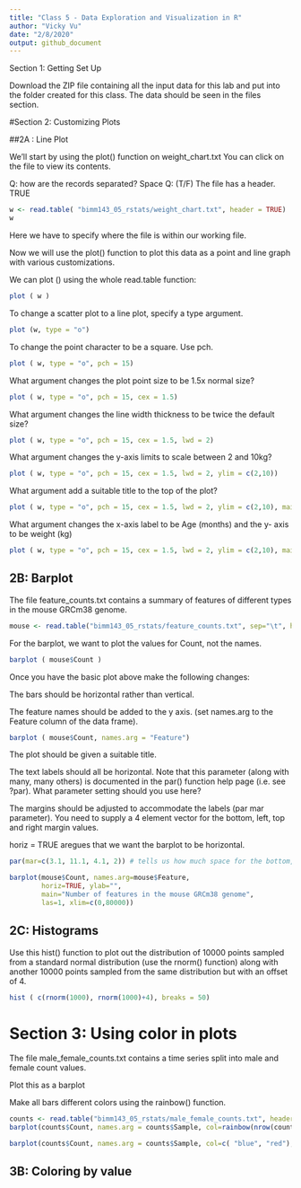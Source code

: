 ```yaml
---
title: "Class 5 - Data Exploration and Visualization in R"
author: "Vicky Vu"
date: "2/8/2020"
output: github_document
---
```


Section 1: Getting Set Up 

Download the ZIP file containing all the input data for this lab and put into the folder created for this class. The data should be seen in the files section. 

#Section 2: Customizing Plots 

##2A : Line Plot 

We'll start by using the plot() function on weight_chart.txt You can click on the file to view its contents. 

Q: how are the records separated? Space
Q: (T/F) The file has a header. TRUE

```r
w <- read.table( "bimm143_05_rstats/weight_chart.txt", header = TRUE)
w
```
Here we have to specify where the file is within our working file. 

Now we will use the plot() function to plot this data as a point and line graph with various customizations. 

We can plot () using the whole read.table function: 
```r
plot ( w )
```
To change a scatter plot to a line plot, specify a type argument. 
```r
plot (w, type = "o")
```
To change the point character to be a square. Use pch. 

```r
plot ( w, type = "o", pch = 15)
```

What argument changes the plot point size to be 1.5x normal size? 

```r
plot ( w, type = "o", pch = 15, cex = 1.5)
```
What argument changes the line width thickness to be twice the default size?
```r
plot ( w, type = "o", pch = 15, cex = 1.5, lwd = 2)
```

What argument changes the y-axis limits to scale between 2 and 10kg? 

```r
plot ( w, type = "o", pch = 15, cex = 1.5, lwd = 2, ylim = c(2,10))
```
What argument add a suitable title to the top of the plot?

```r
plot ( w, type = "o", pch = 15, cex = 1.5, lwd = 2, ylim = c(2,10), main = "Age V. Weight")
```
What argument changes the x-axis label to be Age (months) and the y- axis to be weight (kg)
```r
plot ( w, type = "o", pch = 15, cex = 1.5, lwd = 2, ylim = c(2,10), main = "Age V. Weight", xlab = "Age (months)", ylab = "Weight (kg)")

```

## 2B: Barplot 

The file feature_counts.txt contains a summary of features of different types in the mouse GRCm38 genome.

```r
mouse <- read.table("bimm143_05_rstats/feature_counts.txt", sep="\t", header=TRUE)

```

For the barplot, we want to plot the values for Count, not the names. 
```r
barplot ( mouse$Count )
```
Once you have the basic plot above make the following changes:

The bars should be horizontal rather than vertical.

The feature names should be added to the y axis. (set names.arg to the Feature column of the data frame).
```r
barplot ( mouse$Count, names.arg = "Feature")
```


The plot should be given a suitable title.

The text labels should all be horizontal. Note that this parameter (along with many, many others) is documented in the par() function help page (i.e. see ?par). What parameter setting should you use here? 

The margins should be adjusted to accommodate the labels (par mar parameter). You need to supply a 4 element vector for the bottom, left, top and right margin values.


horiz = TRUE aregues that we want the barplot to be horizontal. 
```r
par(mar=c(3.1, 11.1, 4.1, 2)) # tells us how much space for the bottom, left, top, right

barplot(mouse$Count, names.arg=mouse$Feature, 
        horiz=TRUE, ylab="", 
        main="Number of features in the mouse GRCm38 genome", 
        las=1, xlim=c(0,80000))
```

## 2C: Histograms 
Use this hist() function to plot out the distribution of 10000 points sampled from a standard normal distribution (use the rnorm() function) along with another 10000 points sampled from the same distribution but with an offset of 4.

```r
hist ( c(rnorm(1000), rnorm(1000)+4), breaks = 50)
```

# Section 3: Using color in plots 
The file male_female_counts.txt contains a time series split into male and female count values.

Plot this as a barplot

Make all bars different colors using the rainbow() function.
```r
counts <- read.table("bimm143_05_rstats/male_female_counts.txt", header=TRUE, sep="\t")
barplot(counts$Count, names.arg = counts$Sample, col=rainbow(nrow(counts)))
```
```r
barplot(counts$Count, names.arg = counts$Sample, col=c( "blue", "red"), ylab = "Counts")
```

## 3B: Coloring by value 














